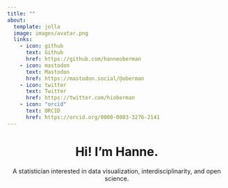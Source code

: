 ```yaml
---
title: ""
about:
  template: jolla
  image: images/avatar.png
  links:
    - icon: github
      text: Github
      href: https://github.com/hanneoberman
    - icon: mastodon
      text: Mastodon
      href: https://mastodon.social/@oberman
    - icon: twitter
      text: Twitter
      href: https://twitter.com/hioberman
    - icon: "orcid"
      text: ORCID
      href: https://orcid.org/0000-0003-3276-2141
---
```


<center>

<!-- ![](images/avatar.png){width=40%}{.border fig-alt="ALT text here"} -->

<h1>Hi! I'm Hanne.</h1>

A statistician interested in data visualization, interdisciplinarity, and open science.

</center>
